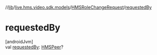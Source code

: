 //[lib](/api-reference/android/v2/home/content)/[live.hms.video.sdk.models](../index)/[HMSRoleChangeRequest](index)/[requestedBy](requested-by)

# requestedBy

[androidJvm]\
val [requestedBy](requested-by): [HMSPeer](../-h-m-s-peer/index)?
